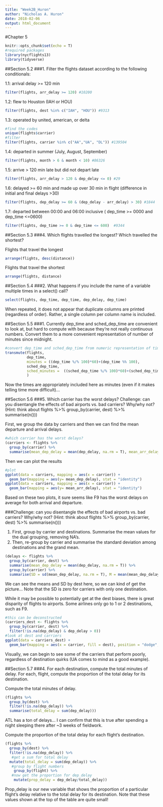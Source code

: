 ```yaml
---
title: "Week2B_Huron"
author: "Nicholas A. Huron"
date: 2018-02-06
output: html_document
---
```


#Chapter 5

```r
knitr::opts_chunk$set(echo = T)
#required packages
library(nycflights13)
library(tidyverse)
```

##Section 5.2
###1. Filter the flights dataset according to the following conditionals:

1.1: arrival delay >= 120 min
```r
filter(flights, arr_delay >= 120) #10200
```

1.2: flew to Houston (IAH or HOU)
```r
filter(flights, dest %in% c("IAH", "HOU")) #9313
```

1.3: operated by united, american, or delta
```r
#find the codes
unique(flights$carrier)
#filter
filter(flights, carrier %in% c("AA","UA", "DL")) #139504
```

1.4: departed in summer (July, August, September)
```r
filter(flights, month > 6 & month < 10) #86326
```

1.5: arrive > 120 min late but did not depart late
```r
filter(flights, arr_delay > 120 & dep_delay <= 0) #29
```
1.6: delayed >= 60 min and made up over 30 min in flight (difference in initial and final delays >30)
```r
filter(flights, dep_delay >= 60 & (dep_delay - arr_delay) > 30) #1844
```

1.7: departed between 00:00 and 06:00 inclusive ( dep_time >= 0000 and dep_time <=0600)

```r
filter(flights, dep_time >= 0 & dep_time <= 600)  #9344
```

##Section 5.3
###4. Which flights travelled the longest? Which travelled the shortest?

Flights that travel the longest
```r
arrange(flights, desc(distance))
```

Flights that travel the shortest
```r
arrange(flights, distance)
```

##Section 5.4
###2. What happens if you include the name of a variable multiple times in a select() call?
```r
select(flights, dep_time, dep_time, dep_delay, dep_time)
```
When repeated, it does not appear that duplicate columns are printed (regardless of order). Rather, a single column per column name is included.

##Section 5.5
###1. Currently dep_time and sched_dep_time are convenient to look at, but hard to compute with because they’re not really continuous numbers. Convert them to a more convenient representation of number of minutes since midnight.
```r
#convert dep_time and sched_dep_time from numeric representation of time to min since midnight
transmute(flights,
          dep_time,
          minutes = ((dep_time %/% 100)*60)+(dep_time %% 100), 
          sched_dep_time, 
          sched_minutes =  ((sched_dep_time %/% 100)*60)+(sched_dep_time %% 100)
          )
```
Now the times are appropriately included here as minutes (even if it makes telling time more difficult)...

##Section 5.6
###5. Which carrier has the worst delays? Challenge: can you disentangle the effects of bad airports vs. bad carriers? Why/why not? (Hint: think about flights %>% group_by(carrier, dest) %>% summarise(n()))

First, we group the data by carriers and then we can find the mean departure and arrival delays.
```r
#which carrier has the worst delays?
(carriers <- flights %>%
  group_by(carrier) %>%
  summarise(mean_dep_delay = mean(dep_delay, na.rm = T), mean_arr_delay = mean(arr_delay, na.rm = T)))
```

Then we can plot the results
```r
#plot
ggplot(data = carriers, mapping = aes(x = carrier)) +
  geom_bar(mapping = aes(y= mean_dep_delay), stat = "identity")
ggplot(data = carriers, mapping = aes(x = carrier)) +
  geom_bar(mapping = aes(y= mean_arr_delay), stat = "identity")
```

Based on these two plots, it sure seems like F9 has the worst delays on average for both arrival and departure.

###Challenge: can you disentangle the effects of bad airports vs. bad carriers? Why/why not? (Hint: think about flights %>% group_by(carrier, dest) %>% summarise(n()))

1. First, group by carrier and destinations. Summarise the mean values for the dual grouping, removing NA's.
2. Then, re-group by carrier and summarise the standard deviation among destinations and the grand mean.
```r
(delays <- flights %>% 
  group_by(carrier, dest) %>% 
  summarise(mean_dep_delay = mean(dep_delay, na.rm = T)) %>% 
  group_by(carrier) %>% 
  summarise(SD = sd(mean_dep_delay, na.rm = T), M = mean(mean_dep_delay, na.rm = T)))
```
We can see the means and SD by dest here, so we can kind of get the picture... Note that the SD is zero for carriers with only one destination.

While it may be possible to potentially get at the dest biases, there is great disparity of flights to airports. Some airlines only go to 1 or 2 destinations, such as F9.

```r
#this can be deconstructed
(carriers_dest <- flights %>%
  group_by(carrier, dest) %>%
  filter(!is.na(dep_delay) & dep_delay > 0))
#look at dest and carriers
ggplot(data = carriers_dest) +
  geom_bar(mapping = aes(x = carrier, fill = dest), position = "dodge", show.legend = F)
```

Visually, we can begin to see some of the carriers that perform poorly, regardless of destination quirks (UA comes to mind as a good example).

##Section 5.7
###4. For each destination, compute the total minutes of delay. For each, flight, compute the proportion of the total delay for its destination.

Compute the total minutes of delay.
```r
(flights %>%
  group_by(dest) %>%
  filter(!is.na(dep_delay)) %>%
  summarise(total_delay = sum(dep_delay))) 
```
ATL has a ton of delays... I can confirm that this is true after spending a night sleeping there after ~3 weeks of fieldwork.

Compute the proportion of the total delay for each flight's destination.
```r
(flights %>%
  group_by(dest) %>%
  filter(!is.na(dep_delay)) %>%
   #get a sum for total delay
  mutate(total_delay = sum(dep_delay)) %>%
   #group by flight numbers
    group_by(flight) %>%
   #now get the proportion for dep_delay
    mutate(prop_delay = dep_delay/total_delay))
```
Prop_delay is our new variable that shows the proportion of a particular flight's delay relative to the total delay for its destination. Note that these values shown at the top of the table are quite small!
